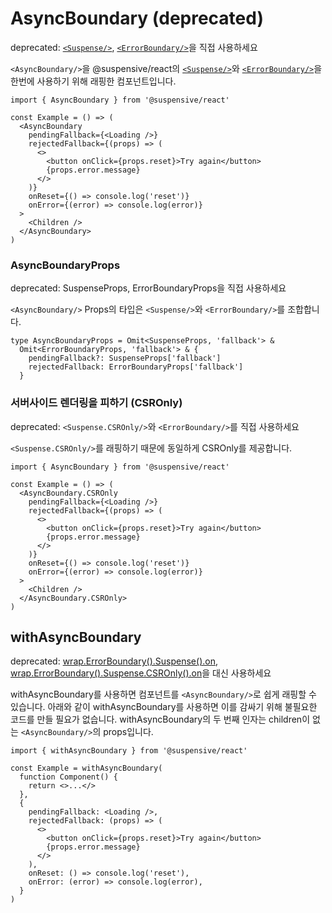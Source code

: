
# AsyncBoundary (deprecated)

<Callout type='warning'>

deprecated: [`<Suspense/>`](./Suspense), [`<ErrorBoundary/>`](./ErrorBoundary)을 직접 사용하세요

</Callout>

`<AsyncBoundary/>`을 @suspensive/react의 [`<Suspense/>`](./Suspense)와 [`<ErrorBoundary/>`](./ErrorBoundary)을 한번에 사용하기 위해 래핑한 컴포넌트입니다.

```tsx /AsyncBoundary/
import { AsyncBoundary } from '@suspensive/react'

const Example = () => (
  <AsyncBoundary
    pendingFallback={<Loading />}
    rejectedFallback={(props) => (
      <>
        <button onClick={props.reset}>Try again</button>
        {props.error.message}
      </>
    )}
    onReset={() => console.log('reset')}
    onError={(error) => console.log(error)}
  >
    <Children />
  </AsyncBoundary>
)
```

### AsyncBoundaryProps

<Callout type='warning'>

deprecated: SuspenseProps, ErrorBoundaryProps을 직접 사용하세요

</Callout>

`<AsyncBoundary/>` Props의 타입은 `<Suspense/>`와 `<ErrorBoundary/>`를 조합합니다.

```tsx /AsyncBoundaryProps/
type AsyncBoundaryProps = Omit<SuspenseProps, 'fallback'> &
  Omit<ErrorBoundaryProps, 'fallback'> & {
    pendingFallback?: SuspenseProps['fallback']
    rejectedFallback: ErrorBoundaryProps['fallback']
  }
```

### 서버사이드 렌더링을 피하기 (CSROnly)

<Callout type='warning'>

deprecated: `<Suspense.CSROnly/>`와 `<ErrorBoundary/>`를 직접 사용하세요

</Callout>

`<Suspense.CSROnly/>`를 래핑하기 때문에 동일하게 CSROnly를 제공합니다.

```tsx /AsyncBoundary.CSROnly/
import { AsyncBoundary } from '@suspensive/react'

const Example = () => (
  <AsyncBoundary.CSROnly
    pendingFallback={<Loading />}
    rejectedFallback={(props) => (
      <>
        <button onClick={props.reset}>Try again</button>
        {props.error.message}
      </>
    )}
    onReset={() => console.log('reset')}
    onError={(error) => console.log(error)}
  >
    <Children />
  </AsyncBoundary.CSROnly>
)
```

## withAsyncBoundary

<Callout type='warning'>

deprecated: [wrap.ErrorBoundary().Suspense().on](./wrap), [wrap.ErrorBoundary().Suspense.CSROnly().on](./wrap)을 대신 사용하세요

</Callout>

withAsyncBoundary를 사용하면 컴포넌트를 `<AsyncBoundary/>`로 쉽게 래핑할 수 있습니다.
아래와 같이 withAsyncBoundary를 사용하면 이를 감싸기 위해 불필요한 코드를 만들 필요가 없습니다.
withAsyncBoundary의 두 번째 인자는 children이 없는 `<AsyncBoundary/>`의 props입니다.

```tsx /withAsyncBoundary/
import { withAsyncBoundary } from '@suspensive/react'

const Example = withAsyncBoundary(
  function Component() {
    return <>...</>
  },
  {
    pendingFallback: <Loading />,
    rejectedFallback: (props) => (
      <>
        <button onClick={props.reset}>Try again</button>
        {props.error.message}
      </>
    ),
    onReset: () => console.log('reset'),
    onError: (error) => console.log(error),
  }
)
```
